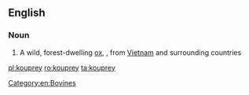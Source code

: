 ==English==

===Noun===
{{wikipedia}}
{{en-noun}}

# A wild, forest-dwelling [[ox]], {{taxlink|Bos sauveli|species|noshow=1}}, from [[Vietnam]] and surrounding countries

[[Category:en:Bovines]]

[[pl:kouprey]]
[[ro:kouprey]]
[[ta:kouprey]]